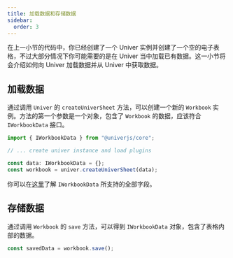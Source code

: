 ```yaml
---
title: 加载数据和存储数据
sidebar:
  order: 3
---
```


在上一小节的代码中，你已经创建了一个 Univer 实例并创建了一个空的电子表格，不过大部分情况下你可能需要的是在 Univer 当中加载已有数据。这一小节将会介绍如何向 Univer 加载数据并从 Univer 中获取数据。

## 加载数据

通过调用 `Univer` 的 `createUniverSheet` 方法，可以创建一个新的 `Workbook` 实例。方法的第一个参数是一个对象，包含了 `Workbook` 的数据，应该符合 `IWorkbookData` 接口。

```typescript
import { IWorkbookData } from "@univerjs/core";

// ... create univer instance and load plugins

const data: IWorkbookData = {};
const workbook = univer.createUniverSheet(data);
```

你可以在[这里](/api/core/interfaces/IWorkbookData.html)了解 `IWorkbookData` 所支持的全部字段。

## 存储数据

通过调用 `Workbook` 的 `save` 方法，可以得到 `IWorkbookData` 对象，包含了表格内部的数据。

```typescript
const savedData = workbook.save();
```
